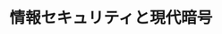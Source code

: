 ﻿---
title: "情報セキュリティと現代暗号"
category: "工学院"
vol: "9"
interviewee: "辻井 重男 "
url: ""
tags: []
pdf: "9-6.pdf"
career: ""
preface: "「情報通信システム講座」というのが辻井の講座名である。しかし、一口に「情報通信」といっても非常に範囲が広く、１つのでそのすべてをカバーするということはできない。辻井ではこれまで、その広い範囲の中から、光伝送、情報理論、デジタル通信などを手がけてこられたが、現在今日図が最も力をやってもおられるのが、「適応信号処理」とこれから紹介する「情報セキュリティと現代暗号」というテーマである。"
---
